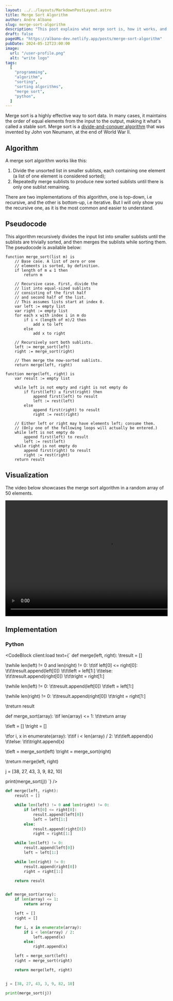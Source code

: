 ```yaml
---
layout: ../../layouts/MarkdownPostLayout.astro
title: Merge Sort Algorithm
author: Andre Albano
slug: merge-sort-algorithm
description: "This post explains what merge sort is, how it works, and an implementation in Python of it."
draft: false
pageURL: "https://albano-dev.netlify.app/posts/merge-sort-algorithm"
pubDate: 2024-05-12T23:00:00
image:
  url: "/user-profile.png"
  alt: "write logo"
tags:
  [
    "programming",
    "algorithm",
    "sorting",
    "sorting algorithms",
    "merge sort",
    "python",
  ]
---
```



Merge sort is a highly effective way to sort data. In many cases,
it maintains the order of equal elements from the input to the output, making it what's called a stable sort.
Merge sort is a [divide-and-conquer algorithm](https://en.wikipedia.org/wiki/Divide-and-conquer_algorithm)
that was invented by John von Neumann, at the end of World War II.

## Algorithm

A merge sort algorithm works like this:

1. Divide the unsorted list in smaller sublists, each containing one element (a list of one element is considered sorted);
2. Repeatedly merge sublists to produce new sorted sublists until there is only one sublist remaining.

There are two implementations of this algorithm, one is top-down, i.e recursive, and the other is bottom-up, i.e iterative.
But I will only show you the recursive one, as it is the most common and easier to understand.

## Pseudocode

This algorithm recursively divides the input list into smaller sublists until the sublists are trivially sorted, and then
merges the sublists while sorting them. The pseudocode is available below:

```text
function merge_sort(list m) is
    // Base case. A list of zero or one
    // elements is sorted, by definition.
    if length of m ≤ 1 then
        return m

    // Recursive case. First, divide the
    // list into equal-sized sublists
    // consisting of the first half
    // and second half of the list.
    // This assumes lists start at index 0.
    var left := empty list
    var right := empty list
    for each x with index i in m do
        if i < (length of m)/2 then
            add x to left
        else
            add x to right

    // Recursively sort both sublists.
    left := merge_sort(left)
    right := merge_sort(right)

    // Then merge the now-sorted sublists.
    return merge(left, right)
```

```text
function merge(left, right) is
    var result := empty list

    while left is not empty and right is not empty do
        if first(left) ≤ first(right) then
            append first(left) to result
            left := rest(left)
        else
            append first(right) to result
            right := rest(right)

    // Either left or right may have elements left; consume them.
    // (Only one of the following loops will actually be entered.)
    while left is not empty do
        append first(left) to result
        left := rest(left)
    while right is not empty do
        append first(right) to result
        right := rest(right)
    return result
```

## Visualization

The video below showcases the merge sort algorithm in a random array of 50 elements.

<div class="columns is-centered">
  <div class="column is-four-fifths">
    <video class="has-text-centered" width="640" height="360" controls>
      <source src="/videos/merge_sort.mp4" type="video/mp4" />
      Your browser does not support the video tag.
    </video>
  </div>
</div>

## Implementation

### Python

<CodeBlock client:load text={`
def merge(left, right):
\tresult = []

\twhile len(left) != 0 and len(right) != 0:
\t\tif left[0] <= right[0]:
\t\t\tresult.append(left[0])
\t\t\tleft = left[1:]
\t\telse:
\t\t\tresult.append(right[0])
\t\t\tright = right[1:]

\twhile len(left) != 0:
\t\tresult.append(left[0])
\t\tleft = left[1:]

\twhile len(right) != 0:
\t\tresult.append(right[0])
\t\tright = right[1:]

\treturn result

def merge_sort(array):
\tif len(array) <= 1:
\t\treturn array

\tleft = []
\tright = []

\tfor i, x in enumerate(array):
\t\tif i < len(array) / 2:
\t\t\tleft.append(x)
\t\telse:
\t\t\tright.append(x)

\tleft = merge_sort(left)
\tright = merge_sort(right)

\treturn merge(left, right)

j = [38, 27, 43, 3, 9, 82, 10]

print(merge_sort(j))
`} />

```python
def merge(left, right):
    result = []

    while len(left) != 0 and len(right) != 0:
        if left[0] <= right[0]:
            result.append(left[0])
            left = left[1:]
        else:
            result.append(right[0])
            right = right[1:]

    while len(left) != 0:
        result.append(left[0])
        left = left[1:]

    while len(right) != 0:
        result.append(right[0])
        right = right[1:]

    return result


def merge_sort(array):
    if len(array) <= 1:
        return array

    left = []
    right = []

    for i, x in enumerate(array):
        if i < len(array) / 2:
            left.append(x)
        else:
            right.append(x)

    left = merge_sort(left)
    right = merge_sort(right)

    return merge(left, right)


j = [38, 27, 43, 3, 9, 82, 10]

print(merge_sort(j))
```
